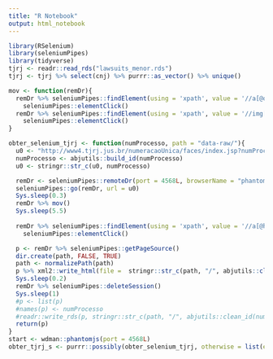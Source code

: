 ```yaml
---
title: "R Notebook"
output: html_notebook
---
```


```r
library(RSelenium)
library(seleniumPipes)
library(tidyverse)
tjrj <- readr::read_rds("lawsuits_menor.rds")
tjrj <- tjrj %>% select(cnj) %>% purrr::as_vector() %>% unique()
```

```r
mov <- function(remDr){
  remDr %>% seleniumPipes::findElement(using = 'xpath', value = '//a[@onclick="ListarMovimentos();return false;"]') %>%
    seleniumPipes::elementClick()
  remDr %>% seleniumPipes::findElement(using = 'xpath', value = '//img[@title="Listar Todos os Movimentos"]') %>%
    seleniumPipes::elementClick()
}

obter_selenium_tjrj <- function(numProcesso, path = "data-raw/"){
  u0 <- "http://www4.tjrj.jus.br/numeracaoUnica/faces/index.jsp?numProcesso="
  numProcesso <- abjutils::build_id(numProcesso)
  u0 <- stringr::str_c(u0, numProcesso)

  remDr <- seleniumPipes::remoteDr(port = 4568L, browserName = "phantomjs")
  seleniumPipes::go(remDr, url = u0)
  Sys.sleep(0.3)
  remDr %>% mov()
  Sys.sleep(5.5)
  
  remDr %>% seleniumPipes::findElement(using = 'xpath', value = '//a[@href="javascript:exibeListaPersonagens();"]') %>%
    seleniumPipes::elementClick()

  p <- remDr %>% seleniumPipes::getPageSource()
  dir.create(path, FALSE, TRUE)
  path <- normalizePath(path)
  p %>% xml2::write_html(file =  stringr::str_c(path, "/", abjutils::clean_id(numProcesso), ".html"))
  Sys.sleep(0.2)
  remDr %>% seleniumPipes::deleteSession()
  Sys.sleep(1)
  #p <- list(p)
  #names(p) <- numProcesso
  #readr::write_rds(p, stringr::str_c(path, "/", abjutils::clean_id(numProcesso), ".rds"))
  return(p)
}
start <- wdman::phantomjs(port = 4568L)
obter_tjrj_s <- purrr::possibly(obter_selenium_tjrj, otherwise = list(error = "TRUE"))
```

